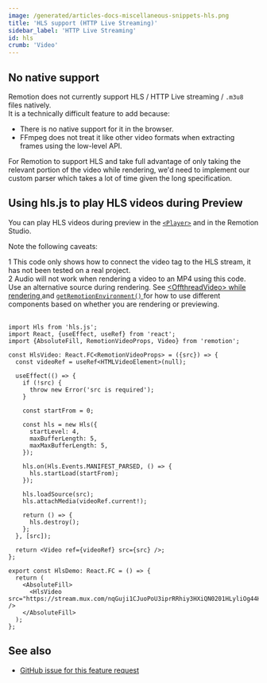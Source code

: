 ```yaml
---
image: /generated/articles-docs-miscellaneous-snippets-hls.png
title: 'HLS support (HTTP Live Streaming)'
sidebar_label: 'HTTP Live Streaming'
id: hls
crumb: 'Video'
---
```


## No native support

Remotion does not currently support HLS / HTTP Live streaming / `.m3u8` files natively.  
It is a technically difficult feature to add because:

- There is no native support for it in the browser.
- FFmpeg does not treat it like other video formats when extracting frames using the low-level API.

For Remotion to support HLS and take full advantage of only taking the relevant portion of the video while rendering, we'd need to implement our custom parser which takes a lot of time given the long specification.

## Using hls.js to play HLS videos during Preview

You can play HLS videos during preview in the [`<Player>`](/docs/player) and in the Remotion Studio.

Note the following caveats:

<Step>1</Step> This code only shows how to connect the video tag to the HLS
stream, it has not been tested on a real project. <br />
<Step>2</Step> Audio will not work when rendering a video to an MP4 using this
code. Use an alternative source during rendering. See <a href="/docs/miscellaneous/snippets/offthread-video-while-rendering">
  &lt;OffthreadVideo&gt; while rendering
</a> and <a href="/docs/get-remotion-environment">
  <code>getRemotionEnvironment()</code>
</a> for how to use different components based on whether you are rendering or
previewing.
<br />
<br />

```tsx twoslash title="HlsDemo.tsx"
import Hls from 'hls.js';
import React, {useEffect, useRef} from 'react';
import {AbsoluteFill, RemotionVideoProps, Video} from 'remotion';

const HlsVideo: React.FC<RemotionVideoProps> = ({src}) => {
  const videoRef = useRef<HTMLVideoElement>(null);

  useEffect(() => {
    if (!src) {
      throw new Error('src is required');
    }

    const startFrom = 0;

    const hls = new Hls({
      startLevel: 4,
      maxBufferLength: 5,
      maxMaxBufferLength: 5,
    });

    hls.on(Hls.Events.MANIFEST_PARSED, () => {
      hls.startLoad(startFrom);
    });

    hls.loadSource(src);
    hls.attachMedia(videoRef.current!);

    return () => {
      hls.destroy();
    };
  }, [src]);

  return <Video ref={videoRef} src={src} />;
};

export const HlsDemo: React.FC = () => {
  return (
    <AbsoluteFill>
      <HlsVideo src="https://stream.mux.com/nqGuji1CJuoPoU3iprRRhiy3HXiQN0201HLyliOg44HOU.m3u8" />
    </AbsoluteFill>
  );
};
```

## See also

- [GitHub issue for this feature request](https://github.com/remotion-dev/remotion/issues/2930)
